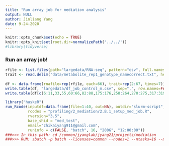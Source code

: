 ```yaml
---
title: "Run array job for mediation analysis"
output: NULL
author: Jinliang Yang
date: 9-24-2020
---
```



```r
knitr::opts_chunk$set(echo = TRUE) 
knitr::opts_knit$set(root.dir=normalizePath('../../')) 
#library(tidyverse)
```


### Run an array job!

```r
rfile <- list.files(path="largedata/RNA-seq", pattern="csv", full.names=TRUE)
trait <- read.delim("data/metabolite_rep1_genotype_namecorrect.txt", header=T)
  
df <- data.frame(rnafile=rep(rfile, each=66), trait=rep(2:67, times=7))
write.table(df, "largedata/df_job_control_m.csv", sep=",", row.names=FALSE, quote=FALSE)
write.table(df[c(6:11,33,55,60:66,82:88,175:176,258:264,270:275,317:319),], "largedata/df_job_control_m_unrun.csv", sep=",", row.names=FALSE,quote=FALSE)
```

```r
library("huskeR")
run_Rcode(inputdf=data.frame(file=1:40, out=NA), outdir="slurm-script", cmdno = 5, 
          rcodes = "profiling/2_mediation/2.B.1_setup_med_job.R",
          rversion="3.5",
          base_shid = "med_test",
          email="zhikaiyang911@gmail.com", 
          runinfo = c(FALSE, "batch", 16, "200G", "12:00:00"))
###>>> In this path: cd /common/jyanglab/jyang21/projects/mediation
###>>> RUN: sbatch -p batch --licenses=common --nodes=1 --ntasks=16 --mem 200G --time=12:00:00 slurm-script/med_test_array.sh
```






